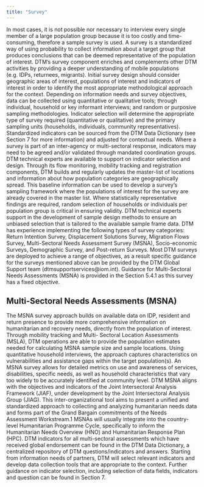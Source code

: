 ```yaml
---
title: "Survey"
---
```


In most cases, it is not possible nor necessary to interview every single member of a large population group because it is too costly and time-consuming, therefore a sample survey is used. A survey is a standardized way of using probability to collect information about a target group that produces conclusions that can be deemed representative of the population of interest. DTM’s survey component enriches and complements other DTM activities by providing a deeper understanding of mobile populations (e.g. IDPs, returnees, migrants). Initial survey design should consider geographic areas of interest, populations of interest and indicators of interest in order to identify the most appropriate methodological approach for the context. Depending on information needs and survey objectives, data can be collected using quantitative or qualitative tools; through individual, household or key informant interviews; and random or purposive sampling methodologies. Indicator selection will determine the appropriate type of survey required (quantitative or qualitative) and the primary sampling units (households, individuals, community representatives). Standardized indicators can be sourced from the DTM Data Dictionary (see Section 7 for more information) and adjusted for contextual needs. Where a survey is part of an inter-agency or multi-sectoral response, indicators may need to be agreed and/or validated through mandated coordination groups. DTM technical experts are available to support on indicator selection and design. Through its flow monitoring, mobility tracking and registration components, DTM builds and regularly updates the master-list of locations and information about how population categories are geographically spread. This baseline information can be used to develop a survey’s sampling framework where the populations of interest for the survey are already covered in the master list. Where statistically representative findings are required, random selection of households or individuals per population group is critical in ensuring validity. DTM technical experts support in the development of sample design methods to ensure an unbiased selection that is tailored to the available sample frame data. DTM has experience implementing the following types of survey categories: Return Intention Survey, Displacement Solutions Survey, Migration Flows Survey, Multi-Sectoral Needs Assessment Survey (MSNA), Socio-economic Surveys, Demographic Survey, and Post-return Surveys. Most DTM surveys are deployed to achieve a range of objectives, as a result specific guidance for the surveys mentioned above can be provided by the DTM Global Support team (dtmsupportservices@iom.int). Guidance for Multi-Sectoral Needs Assessments (MSNA) is provided in the Section 5.4.1 as this survey has a fixed objective.

## Multi-Sectoral Needs Assessments (MSNA)

The MSNA survey approach builds on available data on IDP, resident and return presence to provide more comprehensive information on humanitarian and recovery needs, directly from the population of interest. Through mobility tracking and Multi- Sectoral Location Assessments (MSLA), DTM operations are able to provide the population estimates needed for calculating MSNA sample size and sample locations. Using quantitative household interviews, the approach captures characteristics on vulnerabilities and assistance gaps within the target population(s). An MSNA survey allows for detailed metrics on use and awareness of services, disabilities, specific needs, as well as household characteristics that vary too widely to be accurately identified at community level. DTM MSNA aligns with the objectives and indicators of the Joint Intersectoral Analysis Framework (JIAF), under development by the Joint Intersectoral Analysis Group (JIAG). This inter-organizational tool aims to present a unified and standardized approach to collecting and analyzing humanitarian needs data and forms part of the Grand Bargain commitments of the Needs Assessment Workstream.1 MSNAs will usually integrate into the country-level Humanitarian Programme Cycle, specifically to inform the Humanitarian Needs Overview (HNO) and Humanitarian Response Plan (HPC). DTM indicators for all multi-sectoral assessments which have received global endorsement can be found in the DTM Data Dictionary, a centralized repository of DTM questions/indicators and answers. Starting from information needs of partners, DTM will select relevant indicators and develop data collection tools that are appropriate to the context. Further guidance on indicator selection, including selection of data fields, indicators and question can be found in Section 7.